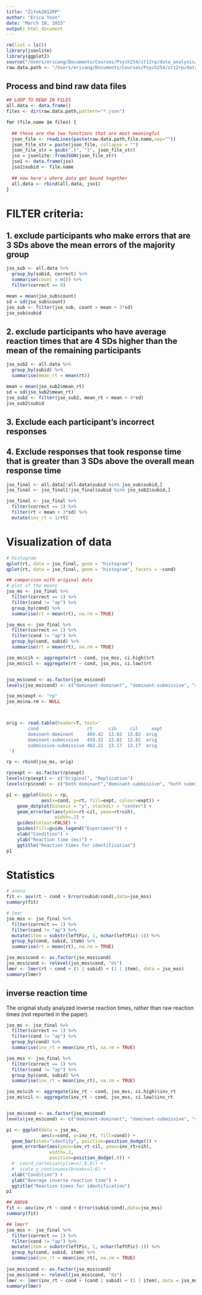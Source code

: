 ```yaml
---
title: "Zitek2012RP"
author: "Erica Yoon"
date: "March 18, 2015"
output: html_document
---
```


```r
rm(list = ls())
library(jsonlite)
library(ggplot2)
source("/Users/ericang/Documents/Courses/Psych254/zt12rp/data_analysis/helper/useful.R")
raw.data.path <- "/Users/ericang/Documents/Courses/Psych254/zt12rp/data_analysis/raw_data/"
```

## Process and bind raw data files

```r
## LOOP TO READ IN FILES
all.data <- data.frame()
files <- dir(raw.data.path,pattern="*.json")

for (file.name in files) {
  
  ## these are the two functions that are most meaningful
  json_file <- readLines(paste(raw.data.path,file.name,sep=""))
  json_file_str = paste(json_file, collapse = "")
  json_file_str = gsub(",}", "}", json_file_str)
  jso = jsonlite::fromJSON(json_file_str)
  jso1 <- data.frame(jso)
  jso1$subid <- file.name
  
  ## now here's where data get bound together
  all.data <- rbind(all.data, jso1)
}
```

# FILTER criteria:

## 1. exclude participants who make errors that are 3 SDs above the mean errors of the majority group

```r
jso_sub <- all.data %>% 
  group_by(subid, correct) %>% 
  summarise(count = n()) %>% 
  filter(correct == 0) 

mean = mean(jso_sub$count)
sd = sd(jso_sub$count)
jso_sub <- filter(jso_sub, count > mean + 3*sd)
jso_sub$subid
```

## 2. exclude participants who have average reaction times that are 4 SDs higher than the mean of the remaining participants

```r
jso_sub2 <- all.data %>% 
  group_by(subid) %>% 
  summarise(mean_rt = mean(rt)) 

mean = mean(jso_sub2$mean_rt)
sd = sd(jso_sub2$mean_rt)
jso_sub2 <- filter(jso_sub2, mean_rt > mean + 4*sd)
jso_sub2$subid
```

## 3. Exclude each participant’s incorrect responses

## 4. Exclude responses that took response time that is greater than 3 SDs above the overall mean response time

```r
jso_final <- all.data[!all.data$subid %in% jso_sub$subid,]
jso_final <- jso_final[!jso_final$subid %in% jso_sub2$subid,]

jso_final <- jso_final %>%
  filter(correct == 1) %>%
  filter(rt < mean + 3*sd) %>%
  mutate(inv_rt = 1/rt)
```

# Visualization of data

```r
# histogram
qplot(rt, data = jso_final, geom = "histogram")
qplot(rt, data = jso_final, geom = "histogram", facets = ~cond)

## comparison with original data
# plot of the means
jso_ms <- jso_final %>% 
  filter(correct == 1) %>%
  filter(cond != "ap") %>%
  group_by(cond) %>%
  summarise(rt = mean(rt), na.rm = TRUE)

jso_mss <- jso_final %>% 
  filter(correct == 1) %>%
  filter(cond != "ap") %>%
  group_by(cond, subid) %>%
  summarise(rt = mean(rt), na.rm = TRUE)

jso_ms$cih <- aggregate(rt ~ cond, jso_mss, ci.high)$rt
jso_ms$cil <- aggregate(rt ~ cond, jso_mss, ci.low)$rt


jso_ms$cond <- as.factor(jso_ms$cond)
levels(jso_ms$cond) <- c("dominant-dominant", "dominant-submissive", "submissive-submissive")

jso_ms$expt <- "rp"
jso_ms$na.rm <- NULL



orig <- read.table(header=T, text='
        cond                  rt      cih     cil     expt
        dominant-dominant     469.42  13.82  13.82  orig
        dominant-submissive   459.32  12.82  12.82  orig
        submissive-submissive 462.22  13.17  13.17  orig
 ')

rp <- rbind(jso_ms, orig)

rp$expt <- as.factor(rp$expt)
levels(rp$expt) <- c("Original", "Replication")
levels(rp$cond) <- c("both dominant","dominant-submissive", "both submissive") 

p1 <- ggplot(data = rp,
             aes(x=cond, y=rt, fill=expt, colour=expt)) +
    geom_dotplot(binaxis = "y", stackdir = "center") +
    geom_errorbar(aes(ymin=rt-cil, ymax=rt+cih),
                  width=.2) +
    guides(colour=FALSE) +
    guides(fill=guide_legend("Experiment")) +
    xlab("Condition") + 
    ylab("Reaction time (ms)") +
    ggtitle("Reaction times for identification")
p1
```

# Statistics 

```r
# anova
fit <- aov(rt ~ cond + Error(subid/cond),data=jso_mss)
summary(fit)

# lmer
jso_mss <- jso_final %>% 
  filter(correct == 1) %>%
  filter(cond != "ap") %>%
  mutate(item = substr(leftPic, 1, nchar(leftPic)-1)) %>%
  group_by(cond, subid, item) %>%
  summarise(rt = mean(rt), na.rm = TRUE)

jso_mss$cond <- as.factor(jso_mss$cond)
jso_mss$cond <- relevel(jso_mss$cond, "ds")
lmer <- lmer(rt ~ cond + (1 | subid) + (1 | item), data = jso_mss)
summary(lmer)
```

## inverse reaction time
The original study analyzed inverse reaction times, rather than raw reaction times (not reported in the paper).

```r
jso_ms <- jso_final %>% 
  filter(correct == 1) %>%
  filter(cond != "ap") %>%
  group_by(cond) %>%
  summarise(inv_rt = mean(inv_rt), na.rm = TRUE)

jso_mss <- jso_final %>% 
  filter(correct == 1) %>%
  filter(cond != "ap") %>%
  group_by(cond, subid) %>%
  summarise(inv_rt = mean(inv_rt), na.rm = TRUE)

jso_ms$cih <- aggregate(inv_rt ~ cond, jso_mss, ci.high)$inv_rt
jso_ms$cil <- aggregate(inv_rt ~ cond, jso_mss, ci.low)$inv_rt


jso_ms$cond <- as.factor(jso_ms$cond)
levels(jso_ms$cond) <- c("dominant-dominant", "dominant-submissive", "submissive-submissive")

p1 <- ggplot(data = jso_ms,
             aes(x=cond, y=inv_rt, fill=cond)) +
  geom_bar(stat="identity", position=position_dodge()) +
  geom_errorbar(aes(ymin=inv_rt-cil, ymax=inv_rt+cih),
                width=.2,
                position=position_dodge(.9)) +
  #  coord_cartesian(ylim=c(.9,6)) +
  #  scale_y_continuous(breaks=1:6) +
  xlab("Condition") + 
  ylab("Average inverse reaction time") +
  ggtitle("Reaction times for identification")
p1

## ANOVA
fit <- aov(inv_rt ~ cond + Error(subid/cond),data=jso_mss)
summary(fit)

## lmer?
jso_mss <- jso_final %>% 
  filter(correct == 1) %>%
  filter(cond != "ap") %>%
  mutate(item = substr(leftPic, 1, nchar(leftPic)-1)) %>%
  group_by(cond, subid, item) %>%
  summarise(inv_rt = mean(inv_rt), na.rm = TRUE)
  
jso_mss$cond <- as.factor(jso_mss$cond)
jso_mss$cond <- relevel(jso_mss$cond, "ds")
lmer <- lmer(inv_rt ~ cond + (cond | subid) + (1 | item), data = jso_mss)
summary(lmer)
```


